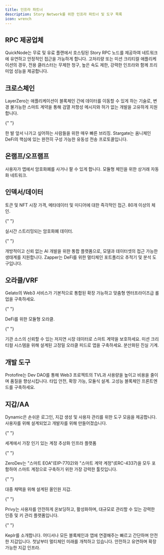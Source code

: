 ```yaml
---
title: 인프라 파트너
description: Story Network를 위한 인프라 파트너 및 도구 목록
icon: wrench
---
```


## RPC 제공업체

<CardGroup cols={1}>
  <Card title="QuickNode" href="https://www.quicknode.com/chains/story" icon="house">
    QuickNode는 무료 및 유료 플랜에서 호스팅된 Story RPC 노드를 제공하여
    네트워크에 유연하고 안정적인 접근을 가능하게 합니다. 고처리량 또는
    미션 크리티컬 애플리케이션의 경우, 전용 클러스터는 무제한 청구,
    높은 속도 제한, 강력한 인프라와 함께 프리미엄 성능을 제공합니다.
  </Card>
</CardGroup>

## 크로스체인

<CardGroup cols={3}>
  <Card title="LayerZero" href="https://docs.layerzero.network/v2/developers/evm/technical-reference/deployed-contracts?chains=odyssey-testnet" icon="house" iconColor="#000000">
    LayerZero는 애플리케이션이 블록체인 간에 데이터를 이동할 수 있게 하는 기술로, 변경 불가능한 스마트 계약을 통해 검열 저항성 메시지와 허가 없는 개발을 고유하게 지원합니다.
  </Card>

  {" "}

  <Card title="deBridge" href="https://debridge.finance/" icon="house" iconColor="#fbff3a">
    한 발 앞서 나가고 싶어하는 사람들을 위한 매우 빠른 브리징.
  </Card>

  <Card title="Stargate" href="https://stargate.finance/" icon="house" iconColor="#ffffff">
    Stargate는 옴니체인 DeFi의 핵심에 있는 완전히 구성 가능한 유동성 전송 프로토콜입니다.
  </Card>
</CardGroup>

## 온램프/오프램프

<CardGroup cols={2}>
  <Card title="Transak" href="https://transak.com/" icon="house" iconColor="#1461db">
    사용자가 앱에서 암호화폐를 사거나 팔 수 있게 합니다.
  </Card>

  <Card title="Halliday" href="https://halliday.xyz/" icon="house" iconColor="#392df8">
    모듈형 체인을 위한 상거래 자동화 네트워크.
  </Card>
</CardGroup>

## 인덱서/데이터

<CardGroup cols={3}>
  <Card title="Simplehash" href="https://simplehash.com/" icon="house" iconColor="#5046e5">
    토큰 및 NFT 시장 가격, 메타데이터 및 미디어에 대한 즉각적인 접근. 80개 이상의 체인.
  </Card>

  {" "}

  <Card title="Goldsky" href="https://goldsky.com/" icon="house" iconColor="#ffbf60">
    실시간 스트리밍되는 암호화폐 데이터.
  </Card>

  {" "}

  <Card title="Zettablock" href="https://zettablock.com/" icon="house" iconColor="#3c4ff6">
    개방적이고 신뢰 없는 AI 개발을 위한 통합 플랫폼으로, 모델과 데이터셋의 접근 가능한 생태계를 지원합니다.
  </Card>

  <Card title="Zapper" href="https://protocol.zapper.xyz/chains/story" icon="house" iconColor="#8A2BE2">
    Zapper는 DeFi를 위한 멀티체인 포트폴리오 추적기 및 분석 도구입니다.
  </Card>
</CardGroup>

## 오라클/VRF

<CardGroup cols={3}>
  <Card title="Gelato" href="https://www.gelato.network/" icon="house" iconColor="#ff3b57">
    Gelato의 Web3 서비스가 기본적으로 통합된 확장 가능하고 맞춤형 엔터프라이즈급 롤업을 구축하세요.
  </Card>

  {" "}

  <Card title="Redstone" href="https://www.redstone.finance/" icon="house" iconColor="#ae0722">
    DeFi를 위한 모듈형 오라클.
  </Card>

  {" "}

  <Card title="Pyth" href="https://www.pyth.network/" icon="house" iconColor="#e6dafe">
    기관 소스의 신뢰할 수 있는 저지연 시장 데이터로 스마트 계약을 보호하세요. 미션 크리티컬 시스템을 위해 설계된 고정밀 오라클 피드로 앱을 구축하세요.
  </Card>

  <Card title="Uma" href="https://uma.xyz/" icon="house" iconColor="#fe4d4c">
    분산화된 진실 기계.
  </Card>
</CardGroup>

## 개발 도구

<CardGroup cols={2}>
  <Card title="Protofire" href="https://protofire.io/" icon="house" iconColor="#f54704">
    Protofire는 Dev DAO를 통해 Web3 프로젝트의 TVL과 사용량을 높이고 비용을 줄이며 품질을 향상시킵니다.
  </Card>

  <Card title="Wagmi" href="https://wagmi.sh/" icon="house" iconColor="#000000">
    타입 안전, 확장 가능, 모듈식 설계. 고성능 블록체인 프론트엔드를 구축하세요.
  </Card>
</CardGroup>

## 지갑/AA

<CardGroup cols={3}>
  <Card title="Dynamic" href="https://www.dynamic.xyz/" icon="house" iconColor="#4779ff">
    Dynamic은 손쉬운 로그인, 지갑 생성 및 사용자 관리를 위한 도구 모음을 제공합니다. 사용자를 위해 설계되었고 개발자를 위해 만들어졌습니다.
  </Card>

  {" "}

  <Card title="Pimlico" href="https://www.pimlico.io/" icon="house" iconColor="#7115aa">
    세계에서 가장 인기 있는 계정 추상화 인프라 플랫폼
  </Card>

  {" "}

  <Card title="ZeroDev" href="https://zerodev.app/" icon="house" iconColor="#23a4f0">
    ZeroDev는 "스마트 EOA"(EIP-7702)와 "스마트 계약 계정"(ERC-4337)을 모두 포함하여 스마트 계정으로 구축하기 위한 가장 강력한 툴킷입니다.
  </Card>

  {" "}

  <Card title="Tomo" href="https://tomo.inc/" icon="house" iconColor="#f21f7f">
    대중 채택을 위해 설계된 올인원 지갑.
  </Card>

  {" "}

  <Card title="Privy" href="https://www.privy.io/" icon="house" iconColor="#000000">
    Privy는 사용자를 안전하게 온보딩하고, 활성화하며, 대규모로 관리할 수 있는 강력한 인증 및 키 관리 플랫폼입니다.
  </Card>

  {" "}

  <Card title="Keplr" href="https://www.keplr.app/" icon="house" iconColor="#0657fa">
    Keplr를 소개합니다. 어디서나 모든 블록체인과 앱에 연결해주는 빠르고 간단하며 안전한 지갑입니다. 첫날부터 멀티체인 미래를 개척하고 있습니다.
  </Card>

  <Card title="Turnkey" href="https://www.turnkey.com/" icon="house" iconColor="#000000">
    안전하고 유연하며 확장 가능한 지갑 인프라.
  </Card>
</CardGroup>
